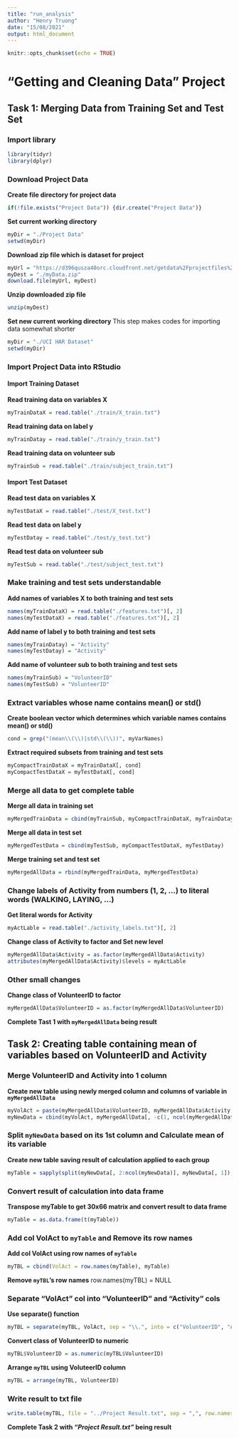 ```yaml
---
title: "run_analysis"
author: "Henry Truong"
date: "15/08/2021"
output: html_document
---
```


```r
knitr::opts_chunk$set(echo = TRUE)
```

# "Getting and Cleaning Data" Project

## Task 1: Merging Data from Training Set and Test Set

### Import library

```r
library(tidyr)
library(dplyr)
```

### Download Project Data

**Create file directory for project data**
```r
if(!file.exists("Project Data")) {dir.create("Project Data")}
```

**Set current working directory**
```r
myDir = "./Project Data"
setwd(myDir)
```

**Download zip file which is dataset for project**
```r
myUrl = "https://d396qusza40orc.cloudfront.net/getdata%2Fprojectfiles%2FUCI%20HAR%20Dataset.zip"
myDest = "./myData.zip"
download.file(myUrl, myDest)
```

**Unzip downloaded zip file**
```r
unzip(myDest)
```

**Set new current working directory**
This step makes codes for importing data somewhat shorter
```r
myDir = "./UCI HAR Dataset"
setwd(myDir)
```

### Import Project Data into RStudio

#### Import Training Dataset

**Read training data on variables X**
```r
myTrainDataX = read.table("./train/X_train.txt")
```

**Read training data on label y**
```r
myTrainDatay = read.table("./train/y_train.txt")
```

**Read training data on volunteer sub**
```r
myTrainSub = read.table("./train/subject_train.txt")
```

#### Import Test Dataset

**Read test data on variables X**
```r
myTestDataX = read.table("./test/X_test.txt")
```

**Read test data on label y**
```r
myTestDatay = read.table("./test/y_test.txt")
```

**Read test data on volunteer sub**
```r
myTestSub = read.table("./test/subject_test.txt")
```

### Make training and test sets understandable

**Add names of variables X to both training and test sets**
```r
names(myTrainDataX) = read.table("./features.txt")[, 2]
names(myTestDataX) = read.table("./features.txt")[, 2]
```

**Add name of label y to both training and test sets**
```r
names(myTrainDatay) = "Activity"
names(myTestDatay) = "Activity"
```

**Add name of volunteer sub to both training and test sets**
```r
names(myTrainSub) = "VolunteerID"
names(myTestSub) = "VolunteerID"
```

### Extract variables whose name contains mean() or std()

**Create boolean vector which determines which variable names contains mean() or std()**
```r
cond = grep("(mean\\(\\)|std\\(\\))", myVarNames)
```

**Extract required subsets from training and test sets**
```r
myCompactTrainDataX = myTrainDataX[, cond]
myCompactTestDataX = myTestDataX[, cond]
```

### Merge all data to get complete table

**Merge all data in training set**
```r
myMergedTrainData = cbind(myTrainSub, myCompactTrainDataX, myTrainDatay)
```

**Merge all data in test set**
```r
myMergedTestData = cbind(myTestSub, myCompactTestDataX, myTestDatay)
```

**Merge training set and test set**
```r
myMergedAllData = rbind(myMergedTrainData, myMergedTestData)
```

### Change labels of Activity from numbers (1, 2, ...) to literal words (WALKING, LAYING, ...)

**Get literal words for Activity**
```r
myActLable = read.table("./activity_labels.txt")[, 2]
```

**Change class of Activity to factor and Set new level**
```r
myMergedAllData$Activity = as.factor(myMergedAllData$Activity)
attributes(myMergedAllData$Activity)$levels = myActLable
```

### Other small changes

**Change class of VolunteerID to factor**
```r
myMergedAllData$VolunteerID = as.factor(myMergedAllData$VolunteerID)
```

**Complete Tast 1 with `myMergedAllData` being result**

## Task 2: Creating table containing mean of variables based on VolunteerID and Activity

### Merge VolunteerID and Activity into 1 column

**Create new table using newly merged column and columns of variable in `myMergedAllData`**
```r
myVolAct = paste(myMergedAllData$VolunteerID, myMergedAllData$Activity, sep = ".")
myNewData = cbind(myVolAct, myMergedAllData[, -c(1, ncol(myMergedAllData))])
```

### Split `myNewData` based on its 1st column and Calculate mean of its variable

**Create new table saving result of calculation applied to each group**
```r
myTable = sapply(split(myNewData[, 2:ncol(myNewData)], myNewData[, 1]), colMeans)
```

### Convert result of calculation into data frame

**Transpose myTable to get 30x66 matrix and convert result to data frame**
```r
myTable = as.data.frame(t(myTable))
```

### Add col VolAct to `myTable` and Remove its row names

**Add col VolAct using row names of `myTable`**
```r
myTBL = cbind(VolAct = row.names(myTable), myTable)
```

**Remove `myTBL`'s row names**
row.names(myTBL) = NULL

### Separate "VolAct" col into "VolunteerID" and "Activity" cols

**Use separate() function**
```r
myTBL = separate(myTBL, VolAct, sep = "\\.", into = c("VolunteerID", "Activity"))
```

**Convert class of VolunteerID to numeric**
```r
myTBL$VolunteerID = as.numeric(myTBL$VolunteerID)
```

**Arrange `myTBL` using VoluteerID column**
```r
myTBL = arrange(myTBL, VolunteerID)
```

### Write result to txt file

```r
write.table(myTBL, file = "../Project Result.txt", sep = ",", row.names = F, col.names = T)
```

**Complete Task 2 with *"Project Result.txt"* being result**